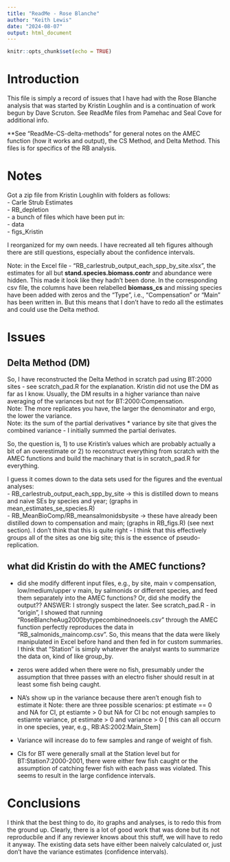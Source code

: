 ```yaml
---
title: "ReadMe - Rose Blanche"
author: "Keith Lewis"
date: "2024-08-07"
output: html_document
---
```


```r
knitr::opts_chunk$set(echo = TRUE)
```


# Introduction
This file is simply a record of issues that I have had with the Rose Blanche analysis that was started by Kristin Loughlin and is a continuation of work begun by Dave Scruton. See ReadMe files from Pamehac and Seal Cove for additional info.

**See "ReadMe-CS-delta-methods" for general notes on the AMEC function (how it works and output), the CS Method, and Delta Method.  This files is for specifics of the RB analysis.


# Notes

Got a zip file from Kristin Loughlin with folders as follows:  
- Carle Strub Estimates  
- RB_depletion  
- a bunch of files which have been put in:  
    - data  
    - figs_Kristin  
    
I reorganized for my own needs.  I have recreated all teh figures although there are still questions, especially about the confidence intervals.

Note: in the Excel file - "RB_carlestrub_output_each_spp_by_site.xlsx", the estimates for all but **stand.species.biomass.contr** and abundance were hidden.  This made it look like they hadn't been done.  In the corresponding csv file, the columns have been relabelled **biomass_cs** and missing species have been added with zeros and the "Type", i.e., "Compensation" or "Main" has been written in.  But this means that I don't have to redo all the estimates and could use the Delta method.    


# Issues
## Delta Method (DM)
So, I have reconstructed the Delta Method in scratch pad using BT:2000 sites - see scratch_pad.R for the explanation.  Kristin did not use the DM as far as I know.  Usually, the DM results in a higher variance than naive averaging of the variances but not for BT:2000:Compensation.  
Note: The more replicates you have, the larger the denominator and ergo, the lower the variance.  
Note: its the sum of the partial derivatives * variance by site that gives the combined variance - I initially summed the partial derivates.  

So, the question is, 1) to use Kristin's values which are probably actually a bit of an overestimate or 2) to reconstruct everything from scratch with the AMEC functions and build the machinary that is in scratch_pad.R for everything.

I guess it comes down to the data sets used for the figures and the eventual analyses:  
- RB_carlestrub_output_each_spp_by_site -> this is distilled down to means and naive SEs by species and year; (graphs in mean_estimates_se_species.R)    
- RB_MeanBioComp/RB_meansalmonidsbysite  -> these have already been distilled down to compensation and main; (graphs in RB_figs.R)  (see next section).  I don't think that this is quite right - I think that this effectively groups all of the sites as one big site; this is the essence of pseudo-replication.


## what did Kristin do with the AMEC functions?  
- did she modify different input files, e.g., by site, main v compensation, low/medium/upper v main, by salmonids or different species, and feed them separately into the AMEC functions?  Or, did she modify the output??  ANSWER: I strongly suspect the later.  See scratch_pad.R - in "origin", I showed that running "RoseBlancheAug2000bytypecombinednoeels.csv" through the AMEC function perfectly reproduces the data in "RB_salmonids_maincomp.csv".  So, this means that the data were likely manipulated in Excel before hand and then fed in for custom summaries.  I think that "Station" is simply whatever the analyst wants to summarize the data on, kind of like group_by.

- zeros were added when there were no fish, presumably under the assumption that three passes with an electro fisher should result in at least some fish being caught.  
- NA's show up in the variance because there aren't enough fish to estimate it
Note: there are three possible scenarios: pt estimate == 0 and NA for CI, pt estiamte > 0 but NA for CI bc not enough samples to estiamte variance, pt estimate > 0 and variance > 0 [ this can all occurn in one species, year, e.g., RB:AS:2002:Main_Stem]  
- Variance will increase do to few samples and range of weight of fish.  
- CIs for BT were generally small at the Station level but for BT:Station7:2000-2001, there were either few fish caught or the assumption of catching fewer fish with each pass was violated.  This seems to result in the large confidence intervals.  

# Conclusions
I think that the best thing to do, ito graphs and analyses, is to redo this from the ground up.  Clearly, there is a lot of good work that was done but its not reproducbile and if any reviewer knows about this stuff, we will have to redo it anyway.  The existing data sets have either been naively calculated or, just don't have the variance estimates (confidence intervals).
